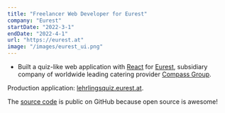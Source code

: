 ```yaml
---
title: "Freelancer Web Developer for Eurest"
company: "Eurest"
startDate: "2022-3-1"
endDate: "2022-4-1"
url: "https://eurest.at"
image: "/images/eurest_ui.png"
---
```


- Built a quiz-like web application with [React](https://react.dev/) for [Eurest](https://eurest.at), subsidiary company of worldwide leading catering provider [Compass Group](https://www.compass-group.com/).

Production application: [lehrlingsquiz.eurest.at](http://lehrlingsquiz.eurest.at).

The [source code](https://github.com/EurestGamification/lehrlingsquiz) is public on GitHub because open source is awesome!
